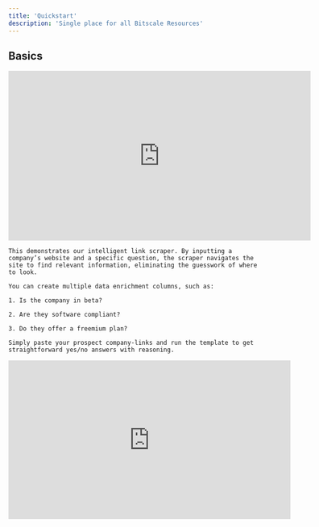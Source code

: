 ```yaml
---
title: 'Quickstart'
description: 'Single place for all Bitscale Resources'
---
```


## Basics

<AccordionGroup>
  <Accordion icon="wand-magic-sparkles" title="Product Walkthrough">
    <iframe width="600" height="337" src="https://www.loom.com/embed/f918e3fce73e4d6fb627418c862c0060?sid=f2d8af6f-9aea-49fc-ad11-6b73a69f34b" title="Basic Product Walkthrough" frameborder="0" allow="accelerometer; autoplay; clipboard-write; encrypted-media; gyroscope; picture-in-picture" allowfullscreen />

    Quick Guide to Bitscale

    This demonstrates how to navigate the platform and create grids from ground-up for all common GTM usecases!
    You can navigate
  </Accordion>

  <Accordion icon="wand-magic-sparkles" title="Setup Enrichment Tools">
    <iframe width="600" height="337" src="https://www.loom.com/embed/ad5768ea137d4676b1d990942f65185e?sid=f9f67f8f-c876-4e37-9431-a02be060f2b5" title="Setup Enrichment Tools" frameborder="0" allow="accelerometer; autoplay; clipboard-write; encrypted-media; gyroscope; picture-in-picture" allowfullscreen />

    In this walkthrough, we demonstrate how to perform Enrichments by configuring platform tools to create Actions for your specific workflows and run them at scale.
  </Accordion>

  <Accordion icon="wand-magic-sparkles" title="Crawl a website for enrichment">
<iframe width="560" height="315" src="https://www.youtube.com/embed/9YDYPuCyC4c?si=y5fukNcfy-DEJXqx" title="YouTube video player" frameborder="0" allow="accelerometer; autoplay; clipboard-write; encrypted-media; gyroscope; picture-in-picture; web-share" referrerpolicy="strict-origin-when-cross-origin" allowfullscreen></iframe>

    This demonstrates our intelligent link scraper. By inputting a company’s website and a specific question, the scraper navigates the site to find relevant information, eliminating the guesswork of where to look.

    You can create multiple data enrichment columns, such as:

    1. Is the company in beta?

    2. Are they software compliant?

    3. Do they offer a freemium plan?

    Simply paste your prospect company-links and run the template to get straightforward yes/no answers with reasoning.
  </Accordion>

  <Accordion title="Waterfall for Emails Enrichment" icon="wand-magic-sparkles">
    <iframe width="560" height="315" src="https://youtu.be/9YDYPuCyC4c" title="YouTube video player" frameborder="0" allow="accelerometer; autoplay; clipboard-write; encrypted-media; gyroscope; picture-in-picture" allowfullscreen />

    This demonstrates how to use Waterfall Tools for Email and Phone Number enrichment. Select the tool and provide the relevant enrichments to set it up.
  </Accordion>

  <Accordion icon="wand-magic-sparkles" title="Technology Stack Enrichment">
    <iframe width="600" height="337" src="https://www.loom.com/embed/8ca5d35b3d26420a9a4aac4222790acb?sid=cb3e3efa-e5d5-4dc1-bedb-76b926b5a0a0" title="Get info on Tech stack used by company" frameborder="0" allow="accelerometer; autoplay; clipboard-write; encrypted-media; gyroscope; picture-in-picture" allowfullscreen />

    This demonstrates how to fetch the technology stack used by a prospect company using the BuildWith Tool.

    It gives info on all the technologies being used and can be used for further refining the Prospect list.
  </Accordion>

  <Accordion icon="wand-magic-sparkles" title="Get Instagram Profile details & Posts (using Apify)">
    <iframe width="600" height="337" src="https://www.loom.com/embed/6442a222a03d4fedab99aa24db938554?sid=cbbca403-35fc-47ae-8cd8-70f638e20ccb" title="Get Instagram Profile details & Posts (in Beta)" frameborder="0" allow="accelerometer; autoplay; clipboard-write; encrypted-media; gyroscope; picture-in-picture" allowfullscreen />

    You can add custom Apify actors inside Grids as well to allow for very specific enrichment needs (like Instagram enrichments).
  </Accordion>

  <Accordion icon="wand-magic-sparkles" title="Get Account/People List from Linkedin Sales Navigator">
    <iframe width="600" height="337" src="https://www.loom.com/embed/3faadbd1182e469683480f0cb2be2033?sid=76ef295e-1b70-47f8-a199-17bf8416aa45" title="Linkedin Sales Nav" frameborder="0" allow="accelerometer; autoplay; clipboard-write; encrypted-media; gyroscope; picture-in-picture" allowfullscreen />

    You can export the account/lead list from your Sales Navigator account into your Bitscale account and proceed with the next enrichment steps like fetching phone number and emails.
  </Accordion>
</AccordionGroup>

## Advanced

P.S - Checkout out the recipes for implementing complex and end-to-end usecases possible on our platform.

<AccordionGroup>
  <Accordion icon="wand-magic-sparkles" title="Run Condition: Define conditions for a action column to run">
    <iframe width="600" height="337" src="https://www.loom.com/embed/ad9401992f4241cba6adac8be96bf16b?sid=0a0631f1-29fa-4518-9657-340ba38a9bb4" title="Run Condition: Define conditions for a action column to run" frameborder="0" allow="accelerometer; autoplay; clipboard-write; encrypted-media; gyroscope; picture-in-picture" allowfullscreen />

    The Run Conditions prompt box uses JavaScript to put rules on when to run certain columns.
  </Accordion>

  <Accordion icon="wand-magic-sparkles" title="Setup Outreach using Instantly.ai Integration">
    <iframe width="600" height="337" src="https://www.loom.com/embed/3d7e2e85b6ed4ddb822390d50568643c?sid=13cb5e99-ab89-4b00-899f-fd073137445e" title="Setup Outreach using Instantly.ai Integration" frameborder="0" allow="accelerometer; autoplay; clipboard-write; encrypted-media; gyroscope; picture-in-picture" allowfullscreen />

    Setup Instantly Integration to update and control campaigns from Bitscale itself.
  </Accordion>

  <Accordion icon="wand-magic-sparkles" title="How to Enrich & Filter Companies using their Domain Links">
    <iframe width="600" height="337" src="https://www.loom.com/embed/f7904c49febf460a9af7713af21f6c9b?sid=2f85c6c7-6005-4b48-989c-5ef4f9912d7f" title="How to Enrich & Filter Companies using their Domain Links" frameborder="0" allow="accelerometer; autoplay; clipboard-write; encrypted-media; gyroscope; picture-in-picture" allowfullscreen />

    This video shows how a combination of different tools can be used on the platform to fetch all relevant information about a company from just their website link.
  </Accordion>

  <Accordion icon="wand-magic-sparkles" title="Setting up OpenAI API key">
    Can be setup using the HTTP API tool in the action column
    -Select the tool - HTTP API under Custom section in the Tools pop-up window
    -Set up the config
    -Run the column and add the Content key as a separate column
  </Accordion>
</AccordionGroup>

## What Next

Checkout the recipe for the setting up outbound on Bitscale using the Instantly integration
